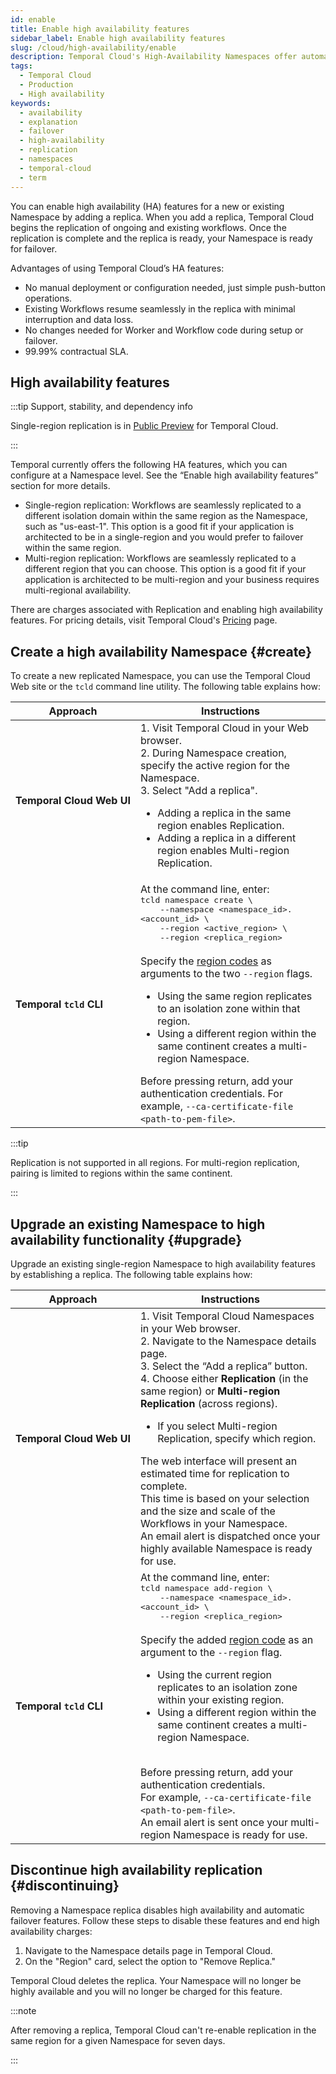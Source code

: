 ```yaml
---
id: enable
title: Enable high availability features
sidebar_label: Enable high availability features
slug: /cloud/high-availability/enable
description: Temporal Cloud's High-Availability Namespaces offer automated failover, synchronized data replication, and high availability for workloads requiring disaster-tolerant deployment and 99.99% uptime. Use Global Namespace for self-hosted.
tags:
  - Temporal Cloud
  - Production
  - High availability
keywords:
  - availability
  - explanation
  - failover
  - high-availability
  - replication
  - namespaces
  - temporal-cloud
  - term
---
```


You can enable high availability (HA) features for a new or existing Namespace by adding a replica.
When you add a replica, Temporal Cloud begins the replication of ongoing and existing workflows.
Once the replication is complete and the replica is ready, your Namespace is ready for failover.

Advantages of using Temporal Cloud’s HA features:

- No manual deployment or configuration needed, just simple push-button operations.
- Existing Workflows resume seamlessly in the replica with minimal interruption and data loss.
- No changes needed for Worker and Workflow code during setup or failover.
- 99.99% contractual SLA.

## High availability features

:::tip Support, stability, and dependency info

Single-region replication is in [Public Preview](/evaluate/development-production-features/release-stages#public-preview) for Temporal Cloud.

:::

Temporal currently offers the following HA features, which you can configure at a Namespace level.
See the “Enable high availability features” section for more details.

- Single-region replication: Workflows are seamlessly replicated to a different isolation domain within the same region as the Namespace, such as "us-east-1".
  This option is a good fit if your application is architected to be in a single-region and you would prefer to failover within the same region.
- Multi-region replication: Workflows are seamlessly replicated to a different region that you can choose.
  This option is a good fit if your application is architected to be multi-region and your business requires multi-regional availability.

There are charges associated with Replication and enabling high availability features.
For pricing details, visit Temporal Cloud's [Pricing](/cloud/pricing) page.

## Create a high availability Namespace {#create}

To create a new replicated Namespace, you can use the Temporal Cloud Web site or the `tcld` command line utility.
The following table explains how:

| Approach                  | Instructions                                                                                                                                                  |
|---------------------------|--------------------------------------------------------------------------------------------------------------------------------------------------------------|
| **Temporal&nbsp;Cloud&nbsp;Web&nbsp;UI**  | 1. Visit Temporal Cloud in your Web browser. <br /> 2. During Namespace creation, specify the active region for the Namespace. <br /> 3. Select "Add a replica". <ul><li>Adding a replica in the same region enables Replication.</li><li>Adding a replica in a different region enables Multi-region Replication.</li></ul> |
| **Temporal&nbsp;`tcld`&nbsp;CLI**    | At the command line, enter: <br /> <tt>tcld namespace create \ <br /> &nbsp;&nbsp;&nbsp;&nbsp;--namespace \<namespace_id>.\<account_id> \ <br />&nbsp;&nbsp;&nbsp;&nbsp;--region \<active_region> \ <br /> &nbsp;&nbsp;&nbsp;&nbsp;--region \<replica_region></tt> <br /> <br /> Specify the [region codes](/cloud/service-availability) as arguments to the two `--region` flags. <ul> <li>Using the same region replicates to an isolation zone within that region.</li> <li>Using a different region within the same continent creates a multi-region Namespace.</li> </ul> Before pressing return, add your authentication credentials. For example, `--ca-certificate-file <path-to-pem-file>`. |

:::tip

Replication is not supported in all regions.
For multi-region replication, pairing is limited to regions within the same continent.

:::

## Upgrade an existing Namespace to high availability functionality {#upgrade}

Upgrade an existing single-region Namespace to high availability features by establishing a replica.
The following table explains how:

| Approach                  | Instructions                                                                                                                                                  |
|---------------------------|--------------------------------------------------------------------------------------------------------------------------------------------------------------|
| **Temporal&nbsp;Cloud&nbsp;Web&nbsp;UI**  | 1. Visit Temporal Cloud Namespaces in your Web browser. <br /> 2. Navigate to the Namespace details page. <br /> 3. Select the “Add a replica” button. <br /> 4. Choose either **Replication** (in the same region) or **Multi-region Replication** (across regions). <ul><li>If you select Multi-region Replication, specify which region.</li></ul> The web interface will present an estimated time for replication to complete. <br /> This time is based on your selection and the size and scale of the Workflows in your Namespace. <br /> An email alert is dispatched once your highly available Namespace is ready for use. |
| **Temporal&nbsp;`tcld`&nbsp;CLI**    | At the command line, enter: <br /> <tt>tcld namespace add-region \ <br /> &nbsp;&nbsp;&nbsp;&nbsp;--namespace \<namespace_id>.\<account_id> \ <br />&nbsp;&nbsp;&nbsp;&nbsp;--region \<replica_region></tt> <br /> <br /> Specify the added [region code](/cloud/service-availability) as an argument to the `--region` flag. <ul><li>Using the current region replicates to an isolation zone within your existing region.</li><li>Using a different region within the same continent creates a multi-region Namespace.</li></ul> <br /> Before pressing return, add your authentication credentials.<br />For example, `--ca-certificate-file <path-to-pem-file>`. <br /> An email alert is sent once your multi-region Namespace is ready for use. |

## Discontinue high availability replication {#discontinuing}

Removing a Namespace replica disables high availability and automatic failover features.
Follow these steps to disable these features and end high availability charges:

1. Navigate to the Namespace details page in Temporal Cloud.
2. On the "Region" card, select the option to "Remove Replica."

Temporal Cloud deletes the replica.
Your Namespace will no longer be highly available and you will no longer be charged for this feature.

:::note

After removing a replica, Temporal Cloud can't re-enable replication in the same region for a given Namespace for seven days.

:::
